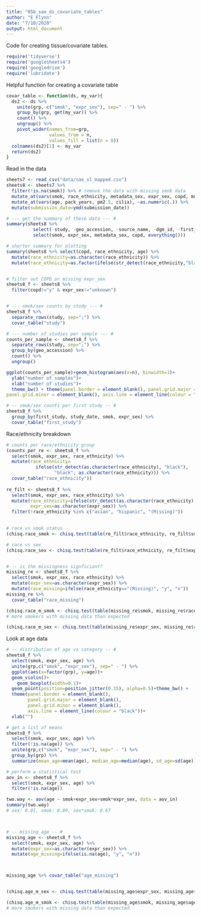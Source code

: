```yaml
---
title: "05b_sae_ds_covariate_tables"
author: "E Flynn"
date: "7/10/2020"
output: html_document
---
```


Code for creating tissue/covariate tables.


```r
require('tidyverse')
require('googlesheets4')
require('googledrive')
require('lubridate')
```

Helpful function for creating a covariate table
```r
covar_table <- function(ds, my_var){
  ds2 <- ds %>%
    unite(grp, c("smok", "expr_sex"), sep=" - ") %>%
    group_by(grp, get(my_var)) %>%
    count() %>%
    ungroup() %>%
    pivot_wider(names_from=grp, 
                values_from = n, 
                values_fill = list(n = 0)) 
  colnames(ds2)[1] <- my_var
  return(ds2)
}
```

Read in the data
```r
sheets7 <- read_csv("data/sae_sl_mapped.csv") 
sheets8 <- sheets7 %>%
  filter(!is.na(smok)) %>% # remove the data with missing smok data
  mutate_at(vars(smok, race_ethnicity, metadata_sex, expr_sex, copd, month, year_bin, vitD, first_study, source_name), ~fct_explicit_na(as.factor(.))) %>%
  mutate_at(vars(age, pack_years, pm2.5, cilia), ~as.numeric(.)) %>%
  mutate(submission_date=ymd(submission_date)) 
```

```r

# --- get the summary of these data --- #
summary(sheets8 %>% 
          select(-study, -geo_accession, -source_name, -dgm_id, -first_study, -year_bin, -month, -study_date) %>%
          select(smok, expr_sex, metadata_sex, copd, everything()))

# shorter summary for plotting
summary(sheets8 %>% select(copd, race_ethnicity, age) %>%
  mutate(race_ethnicity=as.character(race_ethnicity)) %>%
  mutate(race_ethnicity=as.factor(ifelse(str_detect(race_ethnicity,"black"), "black", race_ethnicity))))


# filter out COPD or missing expr_sex
sheets8_f <- sheets8 %>% 
  filter(copd!="y" & expr_sex!="unknown")


# --- smok/sex counts by study --- #
sheets8_f %>%
  separate_rows(study, sep=";") %>%
  covar_table("study")

# --- number of studies per sample --- #
counts_per_sample <- sheets8_f %>%
  separate_rows(study, sep=";") %>%
  group_by(geo_accession) %>%
  count() %>%
  ungroup()

ggplot(counts_per_sample)+geom_histogram(aes(x=n), binwidth=1)+
  ylab("number of samples")+
  xlab("number of studies")+
  theme_bw() + theme(panel.border = element_blank(), panel.grid.major = element_blank(),
panel.grid.minor = element_blank(), axis.line = element_line(colour = "black"))

# -- smok/sex counts per first study -- #
sheets8_f %>% 
  group_by(first_study, study_date, smok, expr_sex) %>% 
  covar_table("first_study")
```

Race/ethnicity breakdown
```r
# counts per race/ethnicity group
(counts_per_re <- sheets8_f %>%
  select(smok, expr_sex, race_ethnicity) %>%
  mutate(race_ethnicity=
           ifelse(str_detect(as.character(race_ethnicity), "black"),
                  "black", as.character(race_ethnicity))) %>%
  covar_table("race_ethnicity"))
  
re_filt <- sheets8_f %>%
  select(smok, expr_sex, race_ethnicity) %>%
  mutate(race_ethnicity=ifelse(str_detect(as.character(race_ethnicity), "black"), "black", as.character(race_ethnicity)),
         expr_sex=as.character(expr_sex)) %>%
  filter(!race_ethnicity %in% c("asian", "hispanic", "(Missing)"))
  

# race vs smok status
(chisq.race_smok <- chisq.test(table(re_filt$race_ethnicity, re_filt$smok))) # p=0.086

# race vs sex
(chisq.race_sex <- chisq.test(table(re_filt$race_ethnicity, re_filt$expr_sex))) # p=1


# -- is the missingness signficiant?
missing_re <- sheets8_f %>%
  select(smok, expr_sex, race_ethnicity) %>%
  mutate(expr_sex=as.character(expr_sex)) %>%
  mutate(race_missing=ifelse(race_ethnicity=="(Missing)", "y", "n"))
missing_re %>%
  covar_table("race_missing")

(chisq.race_m_smok <- chisq.test(table(missing_re$smok, missing_re$race_missing))) # p = 0.01
# more smokers with missing data than expected

(chisq.race_m_sex <- chisq.test(table(missing_re$expr_sex, missing_re$race_missing))) # p = 0.8
```

Look at age data
```r

# -- distribution of age vs category -- #
sheets8_f %>%
  select(smok, expr_sex, age) %>%
  unite(grp,c("smok", "expr_sex"), sep=" - ") %>%
  ggplot(aes(x=factor(grp), y=age))+
  geom_violin()+
    geom_boxplot(width=0.1)+
  geom_point(position=position_jitter(0.15), alpha=0.5)+theme_bw() + 
  theme(panel.border = element_blank(), 
        panel.grid.major = element_blank(),
        panel.grid.minor = element_blank(), 
        axis.line = element_line(colour = "black"))+
  xlab("")

# get a list of means
sheets8_f %>%
  select(smok, expr_sex, age) %>%
  filter(!is.na(age)) %>%
  unite(grp,c("smok", "expr_sex"), sep=" - ") %>%
  group_by(grp) %>%
  summarize(mean_age=mean(age), median_age=median(age), sd_age=sd(age))

# perform a statistical test
aov_in <- sheets8_f %>%
  select(smok, expr_sex, age) %>%
  filter(!is.na(age))

two.way <- aov(age ~ smok+expr_sex+smok*expr_sex, data = aov_in)
summary(two.way) 
# sex: 0.01, smok: 0.09, sex*smok: 0.67



# -- missing age -- #
missing_age <- sheets8_f %>%
  select(smok, expr_sex, age) %>%
  mutate(expr_sex=as.character(expr_sex)) %>%
  mutate(age_missing=ifelse(is.na(age), "y", "n"))



missing_age %>% covar_table("age_missing")


(chisq.age_m_sex <- chisq.test(table(missing_age$expr_sex, missing_age$age_missing))) # p=0.26

(chisq.age_m_smok <- chisq.test(table(missing_age$smok, missing_age$age_missing))) # p=0.049
# more smokers with missing data than expected

```

